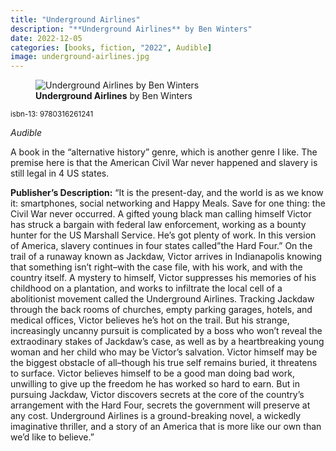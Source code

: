```yaml
---
title: "Underground Airlines"
description: "**Underground Airlines** by Ben Winters"
date: 2022-12-05
categories: [books, fiction, "2022", Audible]
image: underground-airlines.jpg
---
```

![**Underground Airlines** by Ben Winters](underground-airlines.jpg){fig-align="left"}

<sup>isbn-13: 9780316261241</sup>

*Audible*

A book in the "alternative history" genre, which is another genre I like. The premise here is that the American Civil War never happened and slavery is still legal in 4 US states.

**Publisher's Description:**
"It is the present-day, and the world is as we know it: smartphones, social
networking and Happy Meals. Save for one thing: the Civil War never
occurred. A gifted young black man calling himself Victor has struck a
bargain with federal law enforcement, working as a bounty hunter for the US
Marshall Service. He's got plenty of work. In this version of America,
slavery continues in four states called "the Hard Four." On the trail of a
runaway known as Jackdaw, Victor arrives in Indianapolis knowing that
something isn't right--with the case file, with his work, and with the
country itself. A mystery to himself, Victor suppresses his memories of his
childhood on a plantation, and works to infiltrate the local cell of a
abolitionist movement called the Underground Airlines. Tracking Jackdaw
through the back rooms of churches, empty parking garages, hotels, and
medical offices, Victor believes he's hot on the trail. But his strange,
increasingly uncanny pursuit is complicated by a boss who won't reveal the
extraodinary stakes of Jackdaw's case, as well as by a heartbreaking young
woman and her child who may be Victor's salvation. Victor himself may be
the biggest obstacle of all--though his true self remains buried, it
threatens to surface. Victor believes himself to be a good man doing bad
work, unwilling to give up the freedom he has worked so hard to earn. But
in pursuing Jackdaw, Victor discovers secrets at the core of the country's
arrangement with the Hard Four, secrets the government will preserve at any
cost. Underground Airlines is a ground-breaking novel, a wickedly
imaginative thriller, and a story of an America that is more like our own
than we'd like to believe."